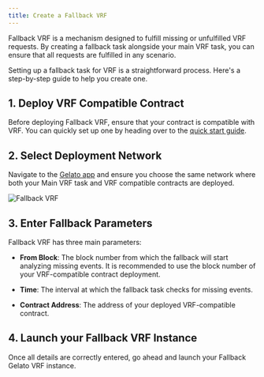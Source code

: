 ```yaml
---
title: Create a Fallback VRF
---
```


Fallback VRF is a mechanism designed to fulfill missing or unfulfilled VRF requests. By creating a fallback task alongside your main VRF task, you can ensure that all requests are fulfilled in any scenario.

Setting up a fallback task for VRF is a straightforward process. Here's a step-by-step guide to help you create one.

## 1. Deploy VRF Compatible Contract

Before deploying Fallback VRF, ensure that your contract is compatible with VRF. You can quickly set up one by heading over to the [quick start guide](/vrf/how-to-guides/deploy-your-contract-inheriting-gelato-vrf).

## 2. Select Deployment Network

Navigate to the [Gelato app](https://app.gelato.network) and ensure you choose the same network where both your Main VRF task and VRF compatible contracts are deployed.

![Fallback VRF](/images/fallback_vrf.avif)

## 3. Enter Fallback Parameters 

Fallback VRF has three main parameters:

- **From Block**: The block number from which the fallback will start analyzing missing events. It is recommended to use the block number of your VRF-compatible contract deployment.

- **Time**: The interval at which the fallback task checks for missing events.

- **Contract Address**: The address of your deployed VRF-compatible contract.

## 4. Launch your Fallback VRF Instance

Once all details are correctly entered, go ahead and launch your Fallback Gelato VRF instance.